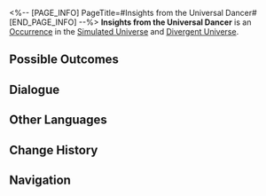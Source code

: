 <%-- [PAGE_INFO]
PageTitle=#Insights from the Universal Dancer#
[END_PAGE_INFO] --%>
{{Stub}}
{{Simulated Universe Event Infobox
|id            = 19301
|title         = 
|image         = Occurrence Salesperson.png
|domains_su    = Unknown
|domains_swarm = Unknown
|domains_gng   = Unknown
|domains_du    = Unknown
|domains_und   = Unknown
|requirements  = 
|prev          = 
|next          = 
|characters    = 
|factions      = 
|order         = 050
|order_du      = 060
}}
'''Insights from the Universal Dancer''' is an [[Divergent Universe/Occurrence|Occurrence]] in the [[Simulated Universe]] and [[Divergent Universe]].

==Possible Outcomes==
{{Possible Outcomes
|choice_1 = Tell fortune.
|result_1 = Spend 50 Cosmic Fragment(s). There is currently a NaN% chance to draw Destiny's Revelation.

|choice_2 = Refuse invitation.
|result_2 = Once you start it's hard to stop.

}}
<!--
==Gameplay Notes==
* 
-->
==Dialogue==
{{Dialogue Start}}
:{{tx}}
{{Dialogue End}}

==Other Languages==
{{Other Languages
|en   = Insights from the Universal Dancer
|zhs  = 寰宇舞者的启示
|zht  = 寰宇舞者的啟示
|ja   = {{Rubi|宇宙|うちゅう}}の{{Rubi|踊|おど}}り{{Rubi|手|て}}の{{Rubi|啓示|けいじ}}
|ko   = 우주 무용가의 계시
|es   = Reflexiones de la bailarina universal
|fr   = Révélations de la danseuse de l'univers
|ru   = Идеи от вселенского танцора
|th   = คำใบ้ของนักเต้นแห่งจักรวาล
|vi   = Gợi Ý Của Vũ Công Toàn Cầu
|de   = Einblick des kosmischen Tänzers
|id   = Pencerahan dari Penari Alam Semesta
|pt   = Vislumbres da Dançarina Universal
}}

==Change History==
{{Change History|null}}

==Navigation==
{{Occurrence Navbox}}
